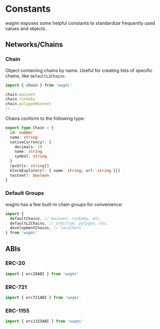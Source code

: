 # Constants

wagmi exposes some helpful constants to standardize frequently used values and objects.

## Networks/Chains

### Chain

Object containing chains by name. Useful for creating lists of specific chains, like `defaultL2Chains`.

```ts
import { chain } from 'wagmi'

chain.mainnet
chain.rinkeby
chain.polygonMainnet
// ...
```

Chains conform to the following type:

```ts
export type Chain = {
  id: number
  name: string
  nativeCurrency?: {
    decimals: 18
    name: string
    symbol: string
  }
  rpcUrls: string[]
  blockExplorers?: { name: string; url: string }[]
  testnet?: boolean
}
```

### Default Groups

wagmi has a few built-in chain groups for convenience:

```ts
import {
  defaultChains, // mainnet, rinkeby, etc.
  defaultL2Chains, // arbitrum, polygon, etc.
  developmentChains, // localhost
} from 'wagmi'
```

## ABIs

### ERC-20

```ts
import { erc20ABI } from 'wagmi'
```

### ERC-721

```ts
import { erc721ABI } from 'wagmi'
```

### ERC-1155

```ts
import { erc1155ABI } from 'wagmi'
```
